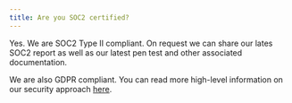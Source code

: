 ```yaml
---
title: Are you SOC2 certified?
---
```


Yes. We are SOC2 Type II compliant. On request we can share our lates SOC2 report as well as our latest pen test and other associated documentation. 

We are also GDPR compliant. You can read more high-level information on our security approach [here](/security).